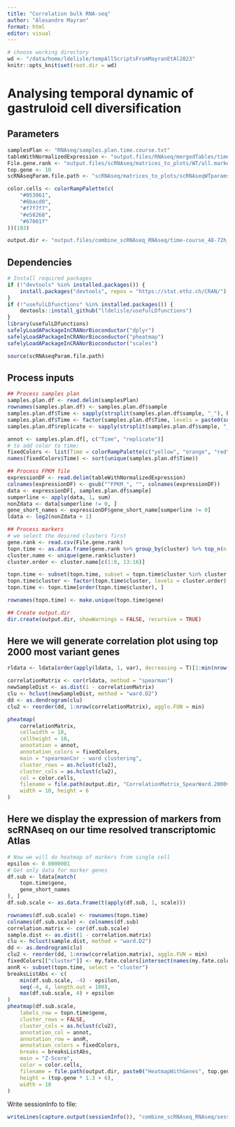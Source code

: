 ```yaml
---
title: "Correlation bulk RNA-seq"
author: "Alexandre Mayran"
format: html
editor: visual
---
```


```r
# choose working directory
wd <- "/data/home/ldelisle/tempAllScriptsFromMayranEtAl2023"
knitr::opts_knit$set(root.dir = wd)
```

# Analysing temporal dynamic of gastruloid cell diversification

## Parameters

```r
samplesPlan <- "RNAseq/samples.plan.time.course.txt"
tableWithNormalizedExpression <- "output.files/RNAseq/mergedTables/time_course/AllCufflinks_Simplified.txt.gz"
File.gene.rank <- "output.files/scRNAseq/matrices_to_plots/WT/all.markers.WT.csv"
top.gene <- 10
scRNAseqParam.file.path <- "scRNAseq/matrices_to_plots/scRNAseqWTparams.R"

color.cells <- colorRampPalette(c(
    "#053061",
    "#6bacd0",
    "#f7f7f7",
    "#e58268",
    "#67001f"
))(103)

output.dir <- "output.files/combine_scRNAseq_RNAseq/time-course_48-72h_markers"
```

## Dependencies

```r
# Install required packages
if (!"devtools" %in% installed.packages()) {
    install.packages("devtools", repos = "https://stat.ethz.ch/CRAN/")
}
if (!"usefulLDfunctions" %in% installed.packages()) {
    devtools::install_github("lldelisle/usefulLDfunctions")
}
library(usefulLDfunctions)
safelyLoadAPackageInCRANorBioconductor("dplyr")
safelyLoadAPackageInCRANorBioconductor("pheatmap")
safelyLoadAPackageInCRANorBioconductor("scales")

source(scRNAseqParam.file.path)
```

## Process inputs

```r
## Process samples plan
samples.plan.df <- read.delim(samplesPlan)
rownames(samples.plan.df) <- samples.plan.df$sample
samples.plan.df$Time <- sapply(strsplit(samples.plan.df$sample, "_"), head, n = 1)
samples.plan.df$Time <- factor(samples.plan.df$Time, levels = paste0(sort(as.numeric(gsub("h", "", unique(samples.plan.df$Time)))), "h"))
samples.plan.df$replicate <- sapply(strsplit(samples.plan.df$sample, "_"), tail, n = 1)

annot <- samples.plan.df[, c("Time", "replicate")]
# to add color to time:
fixedColors <- list(Time = colorRampPalette(c("yellow", "orange", "red"))(length(unique(samples.plan.df$Time))))
names(fixedColors$Time) <- sort(unique(samples.plan.df$Time))

## Process FPKM file
expressionDF <- read.delim(tableWithNormalizedExpression)
colnames(expressionDF) <- gsub("^FPKM_", "", colnames(expressionDF))
data <- expressionDF[, samples.plan.df$sample]
sumperline <- apply(data, 1, sum)
nonZdata <- data[sumperline != 0, ]
gene_short_names <- expressionDF$gene_short_name[sumperline != 0]
ldata <- log2(nonZdata + 1)

## Process markers
# we select the desired clusters first
gene.rank <- read.csv(File.gene.rank)
topn.time <- as.data.frame(gene.rank %>% group_by(cluster) %>% top_n(n = top.gene, wt = avg_log2FC))
cluster.name <- unique(gene.rank$cluster)
cluster.order <- cluster.name[c(1:8, 13:16)]

topn.time <- subset(topn.time, subset = topn.time$cluster %in% cluster.order)
topn.time$cluster <- factor(topn.time$cluster, levels = cluster.order)
topn.time <- topn.time[order(topn.time$cluster), ]

rownames(topn.time) <- make.unique(topn.time$gene)

## Create output.dir
dir.create(output.dir, showWarnings = FALSE, recursive = TRUE)
```

## Here we will generate correlation plot using top 2000 most variant genes

```r
rldata <- ldata[order(apply(ldata, 1, var), decreasing = T)[1:min(nrow(ldata), 2000.)], ]

correlationMatrix <- cor(rldata, method = "spearman")
newSampleDist <- as.dist(1 - correlationMatrix)
clu <- hclust(newSampleDist, method = "ward.D2")
dd <- as.dendrogram(clu)
clu2 <- reorder(dd, 1:nrow(correlationMatrix), agglo.FUN = min)

pheatmap(
    correlationMatrix,
    cellwidth = 10,
    cellheight = 10,
    annotation = annot,
    annotation_colors = fixedColors,
    main = "spearmanCor - ward clustering",
    cluster_rows = as.hclust(clu2),
    cluster_cols = as.hclust(clu2),
    col = color.cells,
    filename = file.path(output.dir, "CorrelationMatrix_SpearWard.2000variable.genes.pdf"),
    width = 10, height = 6
)
```

## Here we display the expression of markers from scRNAseq on our time resolved transcriptomic Atlas

```r
# Now we will do heatmap of markers from single cell
epsilon <- 0.0000001
# Get only data for marker genes
df.sub <- ldata[match(
    topn.time$gene,
    gene_short_names
), ]
df.sub.scale <- as.data.frame(t(apply(df.sub, 1, scale)))

rownames(df.sub.scale) <- rownames(topn.time)
colnames(df.sub.scale) <- colnames(df.sub)
correlation.matrix <- cor(df.sub.scale)
sample.dist <- as.dist(1 - correlation.matrix)
clu <- hclust(sample.dist, method = "ward.D2")
dd <- as.dendrogram(clu)
clu2 <- reorder(dd, 1:nrow(correlation.matrix), agglo.FUN = min)
fixedColors[["cluster"]] <- my.fate.colors[intersect(names(my.fate.colors), unique(as.character(topn.time$cluster)))]
annR <- subset(topn.time, select = "cluster")
breaksListAbs <- c(
    min(df.sub.scale, -4) - epsilon,
    seq(-4, 4, length.out = 100),
    max(df.sub.scale, 4) + epsilon
)
pheatmap(df.sub.scale,
    labels_row = topn.time$gene,
    cluster_rows = FALSE,
    cluster_cols = as.hclust(clu2),
    annotation_col = annot,
    annotation_row = annR,
    annotation_colors = fixedColors,
    breaks = breaksListAbs,
    main = "Z-Score",
    color = color.cells,
    filename = file.path(output.dir, paste0("HeatmapWithGenes", top.gene, "genes.Pearson.wide.pdf")),
    height = (top.gene * 1.3 + 6),
    width = 10
)
```


Write sessionInfo to file:

```r
writeLines(capture.output(sessionInfo()), "combine_scRNAseq_RNAseq/sessionInfo_corr_time-course.txt")
```
